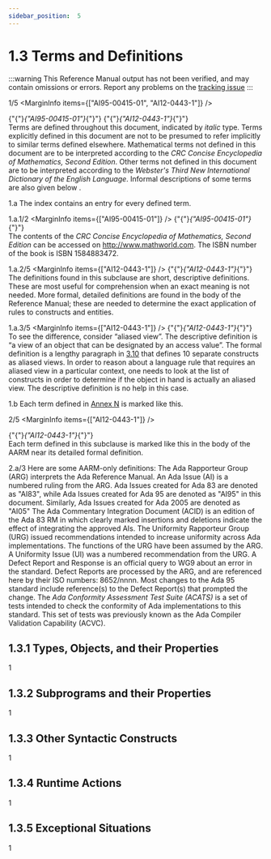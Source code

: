 ```yaml
---
sidebar_position:  5
---
```


# 1.3 Terms and Definitions

:::warning
This Reference Manual output has not been verified,
and may contain omissions or errors.
Report any problems on the [tracking issue](https://github.com/ada-lang-io/ada-lang-io/issues/20)
:::


<MarginText>1/5</MarginText>
<MarginInfo items={["AI95-00415-01", "AI12-0443-1"]} />
<p>{"{"}<em>{"AI95-00415-01"}</em>{"}"} {"{"}<em>{"AI12-0443-1"}</em>{"}"} <br />Terms are defined throughout this document, indicated by <em>italic</em> type. Terms explicitly defined in this document are not to be presumed to refer implicitly to similar terms defined elsewhere. Mathematical terms not defined in this document are to be interpreted according to the <em>CRC Concise Encyclopedia of Mathematics, Second Edition</em>. Other terms not defined in this document are to be interpreted according to the <em>Webster's Third New International Dictionary of the English Language</em>. Informal descriptions of some terms are also given below . <br /></p>

<MarginText>1.a</MarginText>
<Admonition type="aarm" aarm="discussion" title="Discussion: ">
<strong></strong>The index contains an entry for every defined term.<br /></Admonition>

<MarginText>1.a.1/2</MarginText>
<MarginInfo items={["AI95-00415-01"]} />
<Admonition type="aarm" aarm="note" title="Note: ">
{"{"}<em>{"AI95-00415-01"}</em>{"}"} <br />The contents of the <em>CRC Concise Encyclopedia of Mathematics, Second Edition</em> can be accessed on <a href="http://www.mathworld.com">http://www.mathworld.com</a>. The ISBN number of the book is ISBN 1584883472.<br /></Admonition>

<MarginText>1.a.2/5</MarginText>
<MarginInfo items={["AI12-0443-1"]} />
<Admonition type="aarm" aarm="note" title="Note: ">
{"{"}<em>{"AI12-0443-1"}</em>{"}"} <br />The definitions found in this subclause are short, descriptive definitions. These are most useful for comprehension when an exact meaning is not needed. More formal, detailed definitions are found in the body of the Reference Manual; these are needed to determine the exact application of rules to constructs and entities.<br /></Admonition>

<MarginText>1.a.3/5</MarginText>
<MarginInfo items={["AI12-0443-1"]} />
<Admonition type="aarm" aarm="note" title="Note: ">
{"{"}<em>{"AI12-0443-1"}</em>{"}"} <br />To see the difference, consider &ldquo;aliased view&rdquo;. The descriptive definition is &ldquo;a view of an object that can be designated by an access value&rdquo;. The formal definition is a lengthy paragraph in <a href="../AA-3/AA-3.10">3.10</a> that defines 10 separate constructs as aliased views. In order to reason about a language rule that requires an aliased view in a particular context, one needs to look at the list of constructs in order to determine if the object in hand is actually an aliased view. The descriptive definition is no help in this case. <br /></Admonition>

<MarginText>1.b</MarginText>
<Admonition type="aarm" aarm="glossary-entry" title="Glossary entry: ">
<strong></strong>Each term defined in <a href="../AA-N/">Annex N</a> is marked like this. <br /></Admonition>

<MarginText>2/5</MarginText>
<MarginInfo items={["AI12-0443-1"]} />
<p>{"{"}<em>{"AI12-0443-1"}</em>{"}"} <br />Each term defined in this subclause is marked like this in the body of the AARM near its detailed formal definition. <br /></p>

<MarginText>2.a/3</MarginText>
<Admonition type="aarm" aarm="discussion" title="Discussion: ">
<strong></strong>Here are some AARM-only definitions: The Ada Rapporteur Group (ARG) interprets the Ada Reference Manual. An Ada Issue (AI) is a numbered ruling from the ARG. Ada Issues created for Ada 83 are denoted as "AI83", while Ada Issues created for Ada 95 are denoted as "AI95" in this document. Similarly, Ada Issues created for Ada 2005 are denoted as "AI05" The Ada Commentary Integration Document (ACID) is an edition of the Ada 83 RM in which clearly marked insertions and deletions indicate the effect of integrating the approved AIs. The Uniformity Rapporteur Group (URG) issued recommendations intended to increase uniformity across Ada implementations. The functions of the URG have been assumed by the ARG. A Uniformity Issue (UI) was a numbered recommendation from the URG. A Defect Report and Response is an official query to WG9 about an error in the standard. Defect Reports are processed by the ARG, and are referenced here by their ISO numbers: 8652/nnnn. Most changes to the Ada 95 standard include reference(s) to the Defect Report(s) that prompted the change. The <em>Ada Conformity Assessment Test Suite (ACATS)</em> is a set of tests intended to check the conformity of Ada implementations to this standard. This set of tests was previously known as the Ada Compiler Validation Capability (ACVC). <br /></Admonition>

<a id="Subclause_1.3.1"></a>

## 1.3.1  Types, Objects, and their Properties

<MarginText>1</MarginText>
<a id="Subclause_1.3.2"></a>

## 1.3.2  Subprograms and their Properties

<MarginText>1</MarginText>
<a id="Subclause_1.3.3"></a>

## 1.3.3  Other Syntactic Constructs

<MarginText>1</MarginText>
<a id="Subclause_1.3.4"></a>

## 1.3.4  Runtime Actions

<MarginText>1</MarginText>
<a id="Subclause_1.3.5"></a>

## 1.3.5  Exceptional Situations

<MarginText>1</MarginText>
